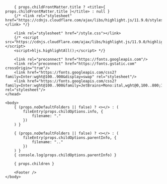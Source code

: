 
<html>
    <head>
        <meta name="viewport" content="width=device-width, initial-scale=1"></meta>

        { props.childFrontMatter.title ? <title>{ props.childFrontMatter.title }</title> : null }
        {/* <link rel="stylesheet" href="https://cdnjs.cloudflare.com/ajax/libs/highlight.js/11.9.0/styles/github.min.css"></link> */}

        <link rel="stylesheet" href="/style.css"></link>
        {/* <script src="https://cdnjs.cloudflare.com/ajax/libs/highlight.js/11.9.0/highlight.min.js"></script>
        <script>hljs.highlightAll();</script> */}

        <link rel="preconnect" href="https://fonts.googleapis.com"/>
        <link rel="preconnect" href="https://fonts.gstatic.com" crossOrigin="true"/>
        <link href="https://fonts.googleapis.com/css2?family=Inter:wght@100..900&display=swap" rel="stylesheet"/>
        <link href="https://fonts.googleapis.com/css2?family=Inter:wght@100..900&family=JetBrains+Mono:ital,wght@0,100..800;1,100..800&display=swap" rel="stylesheet"/>
    </head>

    <body>
        { (props.noDefaultFolders || false) ? <></> : (
            fileEntry(props.childOptions.info, {
                filename: "."
            })
        ) }

        { (props.noDefaultFolders || false) ? <></> : (
            fileEntry(props.childOptions.parentInfo, {
                filename: ".."
            })
        ) }
        { console.log(props.childOptions.parentInfo) }

        { props.children }

        <Footer />
    </body>
</html>